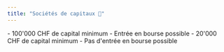 ```yaml
---
title: "Sociétés de capitaux 💸"
---
```


<Tabs>
  <Tab title="SA">
    - 100'000 CHF de capital minimum
    - Entrée en bourse possible
    <CardGroup cols={2}>
        <Card title="1 Actionnaire" icon="square-1"></Card>
        <Card title="1 AG (assemblée générale)" icon="square-2"></Card>
        <Card title="1 Conseil d'administrationentique" icon="square-3"></Card>
        <Card title="1 Organe de révision" icon="square-4"></Card>
    </CardGroup>
  </Tab>
    <Tab title="Sàrl">
        - 20'000 CHF de capital minimum
        - Pas d'entrée en bourse possible
    </Tab>
</Tabs>
